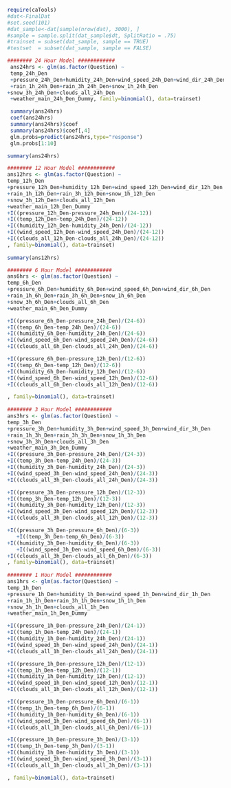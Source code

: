 ```r
require(caTools)
#dat<-FinalDat
#set.seed(101) 
#dat_sample<-dat[sample(nrow(dat), 3000), ]
#sample = sample.split(dat_sample$dt, SplitRatio = .75)
#trainset = subset(dat_sample, sample == TRUE)
#testset  = subset(dat_sample, sample == FALSE)

######## 24 Hour Model ############
 ans24hrs <- glm(as.factor(Question) ~
 temp_24h_Den
 +pressure_24h_Den+humidity_24h_Den+wind_speed_24h_Den+wind_dir_24h_Den
 +rain_1h_24h_Den+rain_3h_24h_Den+snow_1h_24h_Den
+snow_3h_24h_Den+clouds_all_24h_Den
 +weather_main_24h_Den_Dummy, family=binomial(), data=trainset)

 summary(ans24hrs)
 coef(ans24hrs)
 summary(ans24hrs)$coef
 summary(ans24hrs)$coef[,4]
 glm.probs=predict(ans24hrs,type="response")
 glm.probs[1:10]

summary(ans24hrs)

######## 12 Hour Model ############
ans12hrs <- glm(as.factor(Question) ~
temp_12h_Den
+pressure_12h_Den+humidity_12h_Den+wind_speed_12h_Den+wind_dir_12h_Den
+rain_1h_12h_Den+rain_3h_12h_Den+snow_1h_12h_Den
+snow_3h_12h_Den+clouds_all_12h_Den
+weather_main_12h_Den_Dummy
+I((pressure_12h_Den-pressure_24h_Den)/(24-12))
+I((temp_12h_Den-temp_24h_Den)/(24-12))
+I((humidity_12h_Den-humidity_24h_Den)/(24-12))
+I((wind_speed_12h_Den-wind_speed_24h_Den)/(24-12))
+I((clouds_all_12h_Den-clouds_all_24h_Den)/(24-12))
, family=binomial(), data=trainset)
	
summary(ans12hrs)

######## 6 Hour Model ############
ans6hrs <- glm(as.factor(Question) ~
temp_6h_Den
+pressure_6h_Den+humidity_6h_Den+wind_speed_6h_Den+wind_dir_6h_Den
+rain_1h_6h_Den+rain_3h_6h_Den+snow_1h_6h_Den
+snow_3h_6h_Den+clouds_all_6h_Den
+weather_main_6h_Den_Dummy

+I((pressure_6h_Den-pressure_24h_Den)/(24-6))
+I((temp_6h_Den-temp_24h_Den)/(24-6))
+I((humidity_6h_Den-humidity_24h_Den)/(24-6))
+I((wind_speed_6h_Den-wind_speed_24h_Den)/(24-6))
+I((clouds_all_6h_Den-clouds_all_24h_Den)/(24-6))

+I((pressure_6h_Den-pressure_12h_Den)/(12-6))
+I((temp_6h_Den-temp_12h_Den)/(12-6))
+I((humidity_6h_Den-humidity_12h_Den)/(12-6))
+I((wind_speed_6h_Den-wind_speed_12h_Den)/(12-6))
+I((clouds_all_6h_Den-clouds_all_12h_Den)/(12-6))

, family=binomial(), data=trainset)
	
######## 3 Hour Model ############
ans3hrs <- glm(as.factor(Question) ~
temp_3h_Den
+pressure_3h_Den+humidity_3h_Den+wind_speed_3h_Den+wind_dir_3h_Den
+rain_1h_3h_Den+rain_3h_3h_Den+snow_1h_3h_Den
+snow_3h_3h_Den+clouds_all_3h_Den
+weather_main_3h_Den_Dummy
+I((pressure_3h_Den-pressure_24h_Den)/(24-3))
+I((temp_3h_Den-temp_24h_Den)/(24-3))
+I((humidity_3h_Den-humidity_24h_Den)/(24-3))
+I((wind_speed_3h_Den-wind_speed_24h_Den)/(24-3))
+I((clouds_all_3h_Den-clouds_all_24h_Den)/(24-3))

+I((pressure_3h_Den-pressure_12h_Den)/(12-3))
+I((temp_3h_Den-temp_12h_Den)/(12-3))
+I((humidity_3h_Den-humidity_12h_Den)/(12-3))
+I((wind_speed_3h_Den-wind_speed_12h_Den)/(12-3))
+I((clouds_all_3h_Den-clouds_all_12h_Den)/(12-3))

+I((pressure_3h_Den-pressure_6h_Den)/(6-3))
   +I((temp_3h_Den-temp_6h_Den)/(6-3))
+I((humidity_3h_Den-humidity_6h_Den)/(6-3))
   +I((wind_speed_3h_Den-wind_speed_6h_Den)/(6-3))
+I((clouds_all_3h_Den-clouds_all_6h_Den)/(6-3))
, family=binomial(), data=trainset)
	
######## 1 Hour Model ############
ans1hrs <- glm(as.factor(Question) ~
temp_1h_Den
+pressure_1h_Den+humidity_1h_Den+wind_speed_1h_Den+wind_dir_1h_Den
+rain_1h_1h_Den+rain_3h_1h_Den+snow_1h_1h_Den
+snow_3h_1h_Den+clouds_all_1h_Den
+weather_main_1h_Den_Dummy

+I((pressure_1h_Den-pressure_24h_Den)/(24-1))
+I((temp_1h_Den-temp_24h_Den)/(24-1))
+I((humidity_1h_Den-humidity_24h_Den)/(24-1))
+I((wind_speed_1h_Den-wind_speed_24h_Den)/(24-1))
+I((clouds_all_1h_Den-clouds_all_24h_Den)/(24-1))

+I((pressure_1h_Den-pressure_12h_Den)/(12-1))
+I((temp_1h_Den-temp_12h_Den)/(12-1))
+I((humidity_1h_Den-humidity_12h_Den)/(12-1))
+I((wind_speed_1h_Den-wind_speed_12h_Den)/(12-1))
+I((clouds_all_1h_Den-clouds_all_12h_Den)/(12-1))

+I((pressure_1h_Den-pressure_6h_Den)/(6-1))
+I((temp_1h_Den-temp_6h_Den)/(6-1))
+I((humidity_1h_Den-humidity_6h_Den)/(6-1))
+I((wind_speed_1h_Den-wind_speed_6h_Den)/(6-1))
+I((clouds_all_1h_Den-clouds_all_6h_Den)/(6-1))

+I((pressure_1h_Den-pressure_3h_Den)/(3-1))
+I((temp_1h_Den-temp_3h_Den)/(3-1))
+I((humidity_1h_Den-humidity_3h_Den)/(3-1))
+I((wind_speed_1h_Den-wind_speed_3h_Den)/(3-1))
+I((clouds_all_1h_Den-clouds_all_3h_Den)/(3-1))

, family=binomial(), data=trainset)
	

```

